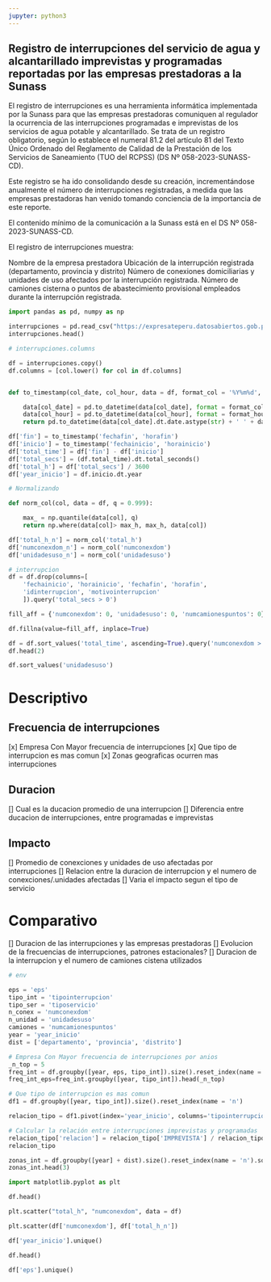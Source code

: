 ```yaml
---
jupyter: python3
---
```


<!-- https://expresateperu.datosabiertos.gob.pe/dataset/registro-de-interrupciones-del-servicio-de-agua-y-alcantarillado-imprevistas-y-programadas-0#{view-graph:{graphOptions:{hooks:{processOffset:{},bindEvents:{}}}},graphOptions:{hooks:{processOffset:{},bindEvents:{}}},view-grid:{columnsWidth:[{column:!FECHAINICIO,width:137}]}} -->

## Registro de interrupciones del servicio de agua y alcantarillado imprevistas y programadas reportadas por las empresas prestadoras a la Sunass

El registro de interrupciones es una herramienta informática implementada por la Sunass para que las empresas prestadoras comuniquen al regulador la ocurrencia de las interrupciones programadas e imprevistas de los servicios de agua potable y alcantarillado. Se trata de un registro obligatorio, según lo establece el numeral 81.2 del artículo 81 del Texto Único Ordenado del Reglamento de Calidad de la Prestación de los Servicios de Saneamiento (TUO del RCPSS) (DS Nº 058-2023-SUNASS-CD).

Este registro se ha ido consolidando desde su creación, incrementándose anualmente el número de interrupciones registradas, a medida que las empresas prestadoras han venido tomando conciencia de la importancia de este reporte.

El contenido mínimo de la comunicación a la Sunass está en el DS Nº 058-2023-SUNASS-CD.

El registro de interrupciones muestra:

Nombre de la empresa prestadora
Ubicación de la interrupción registrada (departamento, provincia y distrito)
Número de conexiones domiciliarias y unidades de uso afectados por la interrupción registrada.
Número de camiones cisterna o puntos de abastecimiento provisional empleados durante la interrupción registrada.

```python
import pandas as pd, numpy as np
```

```python


interrupciones = pd.read_csv("https://expresateperu.datosabiertos.gob.pe/sites/default/files/Interrupciones_Dataset.csv")
interrupciones.head()
```

```python
# interrupciones.columns

df = interrupciones.copy()
df.columns = [col.lower() for col in df.columns]


def to_timestamp(col_date, col_hour, data = df, format_col = '%Y%m%d', format_hour = '%H:%M'):

    data[col_date] = pd.to_datetime(data[col_date], format = format_col)
    data[col_hour] = pd.to_datetime(data[col_hour], format = format_hour).dt.time
    return pd.to_datetime(data[col_date].dt.date.astype(str) + ' ' + data[col_hour].astype(str))

df['fin'] = to_timestamp('fechafin', 'horafin')
df['inicio'] = to_timestamp('fechainicio', 'horainicio') 
df['total_time'] = df['fin'] - df['inicio']
df['total_secs'] = (df.total_time).dt.total_seconds()
df['total_h'] = df['total_secs'] / 3600
df['year_inicio'] = df.inicio.dt.year

# Normalizando 

def norm_col(col, data = df, q = 0.999):

    max_ = np.quantile(data[col], q)
    return np.where(data[col]> max_h, max_h, data[col])

df['total_h_n'] = norm_col('total_h')
df['numconexdom_n'] = norm_col('numconexdom')
df['unidadesuso_n'] = norm_col('unidadesuso')

# interrupcion
df = df.drop(columns=[
    'fechainicio', 'horainicio', 'fechafin', 'horafin',
    'idinterrupcion', 'motivointerrupcion'
    ]).query('total_secs > 0')

fill_aff = {'numconexdom': 0, 'unidadesuso': 0, 'numcamionespuntos': 0}

df.fillna(value=fill_aff, inplace=True)

df = df.sort_values('total_time', ascending=True).query('numconexdom > 0')
df.head(2)
```

```python
df.sort_values('unidadesuso')
```

# Descriptivo

## Frecuencia de interrupciones

[x] Empresa Con Mayor frecuencia de interrupciones
[x] Que tipo de interrupcion es mas comun
[x] Zonas geograficas ocurren mas interrupciones

## Duracion

[] Cual es la ducacion promedio de una interrupcion
[] Diferencia entre ducacion de interrupciones, entre programadas e imprevistas

## Impacto

[] Promedio de conexciones y unidades de uso afectadas por interrupciones
[] Relacion entre la duracion de interrupcion y el numero de conexciones/.unidades afectadas
[] Varia el impacto segun el tipo de servicio

# Comparativo

[] Duracion de las interrupciones y las empresas prestadoras
[] Evolucion de la frecuencias de interrupciones, patrones estacionales?
[] Duracion de la interrupcion y el numero de camiones cistena utilizados

```python
# env

eps = 'eps'
tipo_int = 'tipointerrupcion'
tipo_ser = 'tiposervicio'
n_conex = 'numconexdom'
n_unidad = 'unidadesuso'
camiones = 'numcamionespuntos'
year = 'year_inicio'
dist = ['departamento', 'provincia', 'distrito']
```

```python
# Empresa Con Mayor frecuencia de interrupciones por anios
_n_top = 5
freq_int = df.groupby([year, eps, tipo_int]).size().reset_index(name = "n").sort_values([year, 'n'], ascending = False)
freq_int_eps=freq_int.groupby([year, tipo_int]).head(_n_top)
```

```python
# Que tipo de interrupcion es mas comun
df1 = df.groupby([year, tipo_int]).size().reset_index(name = 'n')

relacion_tipo = df1.pivot(index='year_inicio', columns='tipointerrupcion', values='n').reset_index()

# Calcular la relación entre interrupciones imprevistas y programadas
relacion_tipo['relacion'] = relacion_tipo['IMPREVISTA'] / relacion_tipo['PROGRAMADA']
relacion_tipo
```

```python
zonas_int = df.groupby([year] + dist).size().reset_index(name = 'n').sort_values([year, 'n'], ascending = False)
zonas_int.head(3)
```

```python
import matplotlib.pyplot as plt
```

```python
df.head()
```

```python
plt.scatter("total_h", "numconexdom", data = df)
```

```python

plt.scatter(df['numconexdom'], df['total_h_n'])
```

```python
df['year_inicio'].unique()
```

```python
df.head()
```


```python
df['eps'].unique()
```

